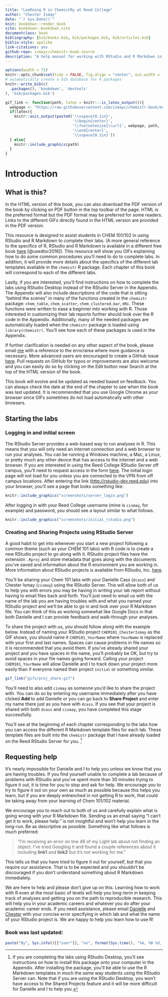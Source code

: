 ```yaml
--- 
title: "LeaRning R in ChemistRy at Reed College"
author: "Chester Ismay"
date: "`r Sys.Date()`"
knit: bookdown::render_book
site: bookdown::bookdown_site
documentclass: book
bibliography: [bib/books.bib, bib/packages.bib, bib/articles.bib]
biblio-style: apalike
link-citations: yes
github-repo: ismayc/chemistr-book-source
description: "A help manual for working with RStudio and R Markdown in completing labs for Chem 101/102 at Reed College"
---
```


```r
options(width = 72)
knitr::opts_chunk$set(tidy = FALSE, fig.align = "center", out.width = '\\textwidth')
# automatically create a bib database for R packages
knitr::write_bib(c(
  .packages(), 'bookdown', 'devtools'
), 'bib/packages.bib')

gif_link <- function(path, latex = knitr:::is_latex_output()){
  webpage <- "https://raw.githubusercontent.com/ismayc/chemistr-book/master/"
  if(latex){
    knitr::asis_output(paste0('\\vspace{0.1in}',
                              '\\begin{center}', 
                              '\\footnotesize{\\url{', webpage, path, '}}',
                              '\\end{center}',
                              '\\vspace{0.1in}'))
  } else{
    knitr::include_graphics(path)
  }
}
```


# Introduction {-}

## What is this? {-}

In the HTML version of this book, you can also download the PDF version of the book by clicking on PDF button in the top toolbar of the page.  HTML is the preferred format but the PDF format may be preferred for some readers.  Links to the different GIFs directly found in the HTML version are provided in the PDF version.

This resource is designed to assist students in CHEM 101/102 in using RStudio and R Markdown to complete their labs.  (A more general reference to the specifics of R, RStudio and R Markdown is available in a different free book [here](http://ismayc.github.io/rbasics-book) [@usedtor2016]).  This resource will show you GIFs explaining how to do some common procedures you'll need to do to complete labs.  In addition, it will provide more details about the specifics of the different lab templates available in the `chemistr` R package.  Each chapter of this book will correspond to each of the different labs.  

Lastly, if you are interested, you'll find instructions on how to complete the labs using RStudio Desktop instead of the RStudio Server in the Appendix.  The Appendix will also include descriptions of the code that is sitting "behind the scenes" in many of the functions created in the `chemistr` package:  `chem_table`, `chem_scatter`, `chem_clustered.bar`, etc.  These functions were written to ease a beginner into working with R.  Those interested in customizing their lab reports further should look over the R code in the Appendix.  Additionally, many of the needed packages are automatically loaded when the `chemistr` package is loaded using `library(chemistr)`.  You'll see how each of these packages is used in the Appendix.

If further clarification is needed on any other aspect of the book, please email [me](mailto:cismay@reed.edu) with a reference to the error/area where more guidance is necessary.  More advanced users are encouraged to create a GitHub issue [here](https://github.com/ismayc/chemistr-book-source/issues).  Pull requests on GitHub for typos or improvements are also welcome and you can easily do so by clicking on the Edit button near Search at the top of the HTML version of the book.

This book will evolve and be updated as needed based on feedback.  You can always check the date at the end of the chapter to see when the book was last updated.  It is recommended that you use Google Chrome as your browser since GIFs sometimes do not load automatically with other browsers.

## Starting the labs {-}

### Logging in and initial screen {-}

The RStudio Server provides a web-based way to run analyses in R.  This means that you will only need an internet connection and a web browser to run your analyses.  You can be running a Windows machine, a Mac, a Linux, or pretty much any other device that has access to the internet and a web browser.  If you are interested in using the Reed College RStudio Server off campus, you'll need to request access in the form [here](https://docs.google.com/a/reed.edu/forms/d/e/1FAIpQLSftEFv1v-GAwrH4fy-eIoToHBybWyXRSJUwk-NKHU6-Gn5Q6g/viewform).  The initial login page will not load for you unless you are connected to the VPN from off campus locations.  After entering the link (<http://rstudio-dev.reed.edu>) into your browser, you'll see a page that looks something like:

```r
knitr::include_graphics("screenshots/server_login.png")
```

After logging in with your Reed College username (mine is `cismay`, for example) and password, you should see a layout similar to what follows.

```r
knitr::include_graphics("screenshots/initial_rstudio.png")
```

### Creating and Sharing Projects using RStudio Server {-}

A good habit to get into whenever you start a new project following a common theme (such as your CHEM 101 labs) with R code is to create a new RStudio project to go along with it.  RStudio project files have the extension `.Rproj` and store metadata that goes along with the documents you've saved and information about the R environment you are working in. More information about RStudio projects is available from RStudio, Inc. [here](https://support.rstudio.com/hc/en-us/articles/200526207-Using-Projects).

You'll be sharing your Chem 101 labs with your Danielle Cass (`dcass`) and Chester Ismay (`cismay`) using the RStudio Server.  This will allow both of us to help you with errors you may be having in writing your lab report without having to email files back and forth.  You'll just need to email us with the name of the lab you are having troubles with and what you named your RStudio project and we'll be able to go in and look over your R Markdown file.  You can think of this as working somewhat like Google Docs in that both Danielle and I can provide feedback and walk-through your analyses. 

To share the project with us, you should follow along with the example below.  Instead of naming your RStudio project `CHEM101_ChesterIsmay` as the GIF shows, you should name it `CHEM101_YourName` where `YourName` is replaced with your first and last names.  Spaces can cause problems in file names so it is recommended that you avoid them.  If you've already shared your project and you have spaces in the name, you'll probably be OK, but try to avoid spaces in your file names going forward.  Calling your project `CHEM101_YourName` will allow Danielle and I to track down your project more easily than if everyone named their project `initial` or something similar.

```r
gif_link("gifs/proj_share.gif")
```

You'll need to also add `cismay` as someone you'd like to share the project with.  You can do so by entering my username immediately after you have clicked **Add** to add Danielle or you can go back to **Share Project** and enter my name there just as you have with `dcass`.  If you see that your project is shared with both `dcass` and `cismay`, you have completed this stage successfully.

You'll see at the beginning of each chapter corresponding to the labs how you can access the different R Markdown template files for each lab.  These template files are built into the `chemistr` package that I have already loaded on the Reed RStudio Server for you. ^[If you are completing the labs using RStudio Desktop, you'll see instructions on how to install this package onto your computer in the Appendix.  After installing the package, you'll be able to use the R Markdown templates in much the same way students using the RStudio Server can.  Note that if you are using the RStudio Desktop, you won't have access to the Shared Projects feature and it will be more difficult for Danielle and I to help you.]    

## Requesting help {-}

It's nearly impossible for Danielle and I to help you unless we know that you are having troubles.  If you find yourself unable to complete a lab because of problems with RStudio and you've spent more than 30 minutes trying to figure it out, it is time for you to stop and ask for help.  We encourage you to try to figure it out on your own as much as possible because this helps you learn, but if you are deeply entrenched in not getting R to work, that could be taking away from your learning of Chem 101/102 material.

We encourage you to reach out to both of us and carefully explain what is going wrong with your R Markdown file.  Sending us an email saying "I can't get it to work, please help." is not insightful and won't help you learn in the long-run.  Be as descriptive as possible.  Something like what follows is much preferred: \vspace{0.1in}

> "I'm receiving an error on line 46 of my Light lab about not finding an object.  I've tried Googling it and found a couple references about it including **link1** and **link2** but it's not working for me."

\vspace{0.1in}

This tells us that you have tried to figure it out for yourself, but that you require our assistance.  That is to be expected and you shouldn't be discouraged if you don't understand something about R Markdown immediately.  

We are here to help and please don't give up on this.  Learning how to work with R even at the most basic of levels will help you long-term in keeping track of analyses and getting you on the path to reproducible research.  This will help you in your academic careers and whatever you do after your academic career ends. If you need assistance, please email [Danielle](dcass@reed.edu) and [Chester](cismay@reed.edu) with your concise error specifying in which lab and what the name of your RStudio project is.  We are happy to help you learn how to use R!

### Book was last updated: {-}

```r
paste("By", Sys.info()[["user"]], "on", format(Sys.time(), "%A, %B %d, %Y %X %Z"))
```